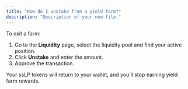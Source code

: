 ```yaml
---
title: "How do I unstake from a yield farm?"
description: "Description of your new file."
---
```


To exit a farm:

1. Go to the **Liquidity** page, select the liquidity pool and find your active position.
2. Click **Unstake** and enter the amount.
3. Approve the transaction.

Your ssLP tokens will return to your wallet, and you’ll stop earning yield farm rewards.
